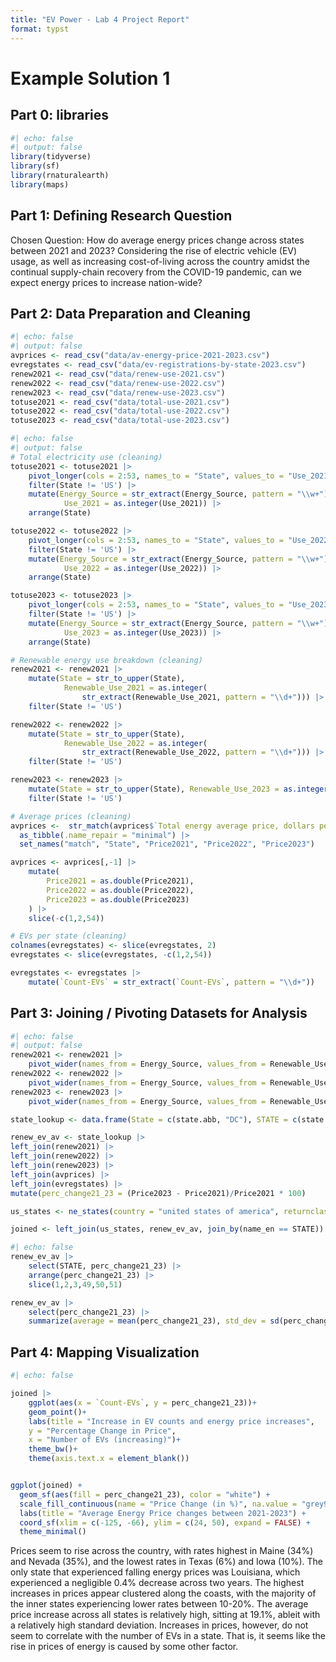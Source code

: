 ```yaml
---
title: "EV Power - Lab 4 Project Report"
format: typst
---
```


# Example Solution 1

## **Part 0: libraries**

```r
#| echo: false
#| output: false
library(tidyverse)
library(sf)
library(rnaturalearth)
library(maps)
```

## **Part 1:** **Defining Research Question**

Chosen Question: How do average energy prices change across states between 2021 and 2023? Considering the rise of electric vehicle (EV) usage, as well as increasing cost-of-living across the country amidst the continual supply-chain recovery from the COVID-19 pandemic, can we expect energy prices to increase nation-wide? 

## **Part 2: Data Preparation and Cleaning**

```r
#| echo: false
#| output: false
avprices <- read_csv("data/av-energy-price-2021-2023.csv")
evregstates <- read_csv("data/ev-registrations-by-state-2023.csv")
renew2021 <- read_csv("data/renew-use-2021.csv")
renew2022 <- read_csv("data/renew-use-2022.csv")
renew2023 <- read_csv("data/renew-use-2023.csv")
totuse2021 <- read_csv("data/total-use-2021.csv")
totuse2022 <- read_csv("data/total-use-2022.csv")
totuse2023 <- read_csv("data/total-use-2023.csv")

```

```r
#| echo: false
#| output: false
# Total electricity use (cleaning)
totuse2021 <- totuse2021 |>
    pivot_longer(cols = 2:53, names_to = "State", values_to = "Use_2021") |>
    filter(State != 'US') |>
    mutate(Energy_Source = str_extract(Energy_Source, pattern = "\\w+"),
            Use_2021 = as.integer(Use_2021)) |>
    arrange(State)

totuse2022 <- totuse2022 |>
    pivot_longer(cols = 2:53, names_to = "State", values_to = "Use_2022") |>
    filter(State != 'US') |>
    mutate(Energy_Source = str_extract(Energy_Source, pattern = "\\w+"),
            Use_2022 = as.integer(Use_2022)) |>
    arrange(State)

totuse2023 <- totuse2023 |>
    pivot_longer(cols = 2:53, names_to = "State", values_to = "Use_2023") |>
    filter(State != 'US') |>
    mutate(Energy_Source = str_extract(Energy_Source, pattern = "\\w+"),
            Use_2023 = as.integer(Use_2023)) |>
    arrange(State)

# Renewable energy use breakdown (cleaning)
renew2021 <- renew2021 |>
    mutate(State = str_to_upper(State), 
            Renewable_Use_2021 = as.integer(
                str_extract(Renewable_Use_2021, pattern = "\\d+"))) |>
    filter(State != 'US')

renew2022 <- renew2022 |>
    mutate(State = str_to_upper(State), 
            Renewable_Use_2022 = as.integer(
                str_extract(Renewable_Use_2022, pattern = "\\d+"))) |>
    filter(State != 'US')

renew2023 <- renew2023 |>
    mutate(State = str_to_upper(State), Renewable_Use_2023 = as.integer(str_extract(Renewable_Use_2023, pattern = "\\d+")))|>
    filter(State != 'US')

# Average prices (cleaning)
avprices <-  str_match(avprices$`Total energy average price, dollars per million Btu,,,`, "([A-Z]{2}).+([\\d\\.]{5}).+([\\d\\.]{5}).+([\\d\\.]{5})") |> 
  as_tibble(.name_repair = "minimal") |> 
  set_names("match", "State", "Price2021", "Price2022", "Price2023")

avprices <- avprices[,-1] |>
    mutate(
        Price2021 = as.double(Price2021),
        Price2022 = as.double(Price2022),
        Price2023 = as.double(Price2023)
    ) |>
    slice(-c(1,2,54))

# EVs per state (cleaning)
colnames(evregstates) <- slice(evregstates, 2)
evregstates <- slice(evregstates, -c(1,2,54))

evregstates <- evregstates |>
    mutate(`Count-EVs` = str_extract(`Count-EVs`, pattern = "\\d+"))

```

## **Part 3: Joining / Pivoting Datasets for Analysis**

```r
#| echo: false
#| output: false
renew2021 <- renew2021 |> 
    pivot_wider(names_from = Energy_Source, values_from = Renewable_Use_2021)
renew2022 <- renew2022 |> 
    pivot_wider(names_from = Energy_Source, values_from = Renewable_Use_2022)
renew2023 <- renew2023 |> 
    pivot_wider(names_from = Energy_Source, values_from = Renewable_Use_2023)

state_lookup <- data.frame(State = c(state.abb, "DC"), STATE = c(state.name, "District of Columbia"))

renew_ev_av <- state_lookup |>
left_join(renew2021) |>
left_join(renew2022) |>
left_join(renew2023) |>
left_join(avprices) |>
left_join(evregstates) |>
mutate(perc_change21_23 = (Price2023 - Price2021)/Price2021 * 100)

us_states <- ne_states(country = "united states of america", returnclass = "sf")

joined <- left_join(us_states, renew_ev_av, join_by(name_en == STATE))

```

```r
#| echo: false
renew_ev_av |>
    select(STATE, perc_change21_23) |>
    arrange(perc_change21_23) |>
    slice(1,2,3,49,50,51)

renew_ev_av |>
    select(perc_change21_23) |>
    summarize(average = mean(perc_change21_23), std_dev = sd(perc_change21_23))

```

## **Part 4: Mapping Visualization**

```r
#| echo: false

joined |>
    ggplot(aes(x = `Count-EVs`, y = perc_change21_23))+
    geom_point()+
    labs(title = "Increase in EV counts and energy price increases",
    y = "Percentage Change in Price",
    x = "Number of EVs (increasing)")+
    theme_bw()+
    theme(axis.text.x = element_blank())


ggplot(joined) +
  geom_sf(aes(fill = perc_change21_23), color = "white") +
  scale_fill_continuous(name = "Price Change (in %)", na.value = "grey90") +
  labs(title = "Average Energy Price changes between 2021-2023") +
  coord_sf(xlim = c(-125, -66), ylim = c(24, 50), expand = FALSE) +
  theme_minimal()

```

Prices seem to rise across the country, with rates highest in Maine (34%) and Nevada (35%), and the lowest rates in Texas (6%) and Iowa (10%). The only state that experienced falling energy prices was Louisiana, which experienced a negligible 0.4% decrease across two years. The highest increases in prices appear clustered along the coasts, with the majority of the inner states experiencing lower rates between 10-20%. The average price increase across all states is relatively high, sitting at 19.1%, ableit with a relatively high standard deviation. Increases in prices, however, do not seem to correlate with the number of EVs in a state. That is, it seems like the rise in prices of energy is caused by some other factor. 